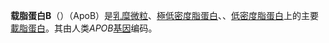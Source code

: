 {{unreferenced|time=2015-09-19T17:09:33+00:00}}
{{expand|time=2015-09-19T17:06:36+00:00}}
{{PBB|geneid=338}}
'''载脂蛋白B'''（{{lang-en|Apolipoprotein B}}）（ApoB）是[[乳糜微粒|乳糜微粒]]、[[極低密度脂蛋白|極低密度脂蛋白]]、{{tsl|en|intermediate-density lipoprotein|中密度脂蛋白}}、[[低密度脂蛋白|低密度脂蛋白]]上的主要[[載脂蛋白|載脂蛋白]]。其由人类''APOB''[[基因|基因]]编码。